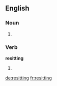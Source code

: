 ==English==

===Noun===
{{en-noun}}

# {{context|photography|lang=en}} {{rfdef|lang=en}}

===Verb===
'''resitting'''

# {{en-third-person singular of|resit}}

[[de:resitting]]
[[fr:resitting]]